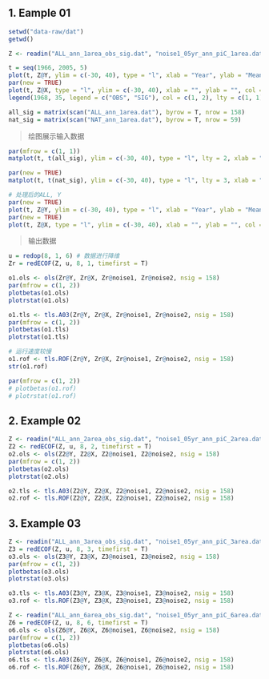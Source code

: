 ## 1. Eample 01

```r
setwd("data-raw/dat")
getwd()
```

```r
Z <- readin("ALL_ann_1area_obs_sig.dat", "noise1_05yr_ann_piC_1area.dat", "noise2_05yr_ann_piC_1area.dat")

t = seq(1966, 2005, 5)
plot(t, Z@Y, ylim = c(-30, 40), type = "l", xlab = "Year", ylab = "Mean Prep Anomaly (mm)")
par(new = TRUE)
plot(t, Z@X, type = "l", ylim = c(-30, 40), xlab = "", ylab = "", col = 2, main = "High latitude precipitation")
legend(1968, 35, legend = c("OBS", "SIG"), col = c(1, 2), lty = c(1, 1))
```

```r
all_sig = matrix(scan("ALL_ann_1area.dat"), byrow = T, nrow = 158)
nat_sig = matrix(scan("NAT_ann_1area.dat"), byrow = T, nrow = 59)
```

> 绘图展示输入数据
```r
par(mfrow = c(1, 1))
matplot(t, t(all_sig), ylim = c(-30, 40), type = "l", lty = 2, xlab = "Year", ylab = "Mean Prep Anomaly (mm)", col = 7)

par(new = TRUE)
matplot(t, t(nat_sig), ylim = c(-30, 40), type = "l", lty = 3, xlab = "Year", ylab = "", col = 4)

# 处理后的ALL, Y
par(new = TRUE)
plot(t, Z@Y, ylim = c(-30, 40), type = "l", xlab = "Year", ylab = "Mean Prep Anomaly (mm)", lwd = 2)
par(new = TRUE)
plot(t, Z@X, type = "l", ylim = c(-30, 40), xlab = "", ylab = "", col = 2, main = "High latitude precipitation", lwd = 2)
```

> 输出数据

```r
u = redop(8, 1, 6) # 数据进行降维
Zr = redECOF(Z, u, 8, 1, timefirst = T)

o1.ols <- ols(Zr@Y, Zr@X, Zr@noise1, Zr@noise2, nsig = 158)
par(mfrow = c(1, 2))
plotbetas(o1.ols)
plotrstat(o1.ols)

o1.tls <- tls.A03(Zr@Y, Zr@X, Zr@noise1, Zr@noise2, nsig = 158)
par(mfrow = c(1, 2))
plotbetas(o1.tls)
plotrstat(o1.tls)

# 运行速度较慢
o1.rof <- tls.ROF(Zr@Y, Zr@X, Zr@noise1, Zr@noise2, nsig = 158)
str(o1.rof)

par(mfrow = c(1, 2))
# plotbetas(o1.rof)
# plotrstat(o1.rof)
```


## 2. Example 02
```r
Z <- readin("ALL_ann_2area_obs_sig.dat", "noise1_05yr_ann_piC_2area.dat", "noise2_05yr_ann_piC_2area.dat")
Z2 <- redECOF(Z, u, 8, 2, timefirst = T)
o2.ols <- ols(Z2@Y, Z2@X, Z2@noise1, Z2@noise2, nsig = 158)
par(mfrow = c(1, 2))
plotbetas(o2.ols)
plotrstat(o2.ols)

o2.tls <- tls.A03(Z2@Y, Z2@X, Z2@noise1, Z2@noise2, nsig = 158)
o2.rof <- tls.ROF(Z2@Y, Z2@X, Z2@noise1, Z2@noise2, nsig = 158)

```


## 3. Example 03
```r
Z <- readin("ALL_ann_3area_obs_sig.dat", "noise1_05yr_ann_piC_3area.dat", "noise2_05yr_ann_piC_3area.dat")
Z3 = redECOF(Z, u, 8, 3, timefirst = T)
o3.ols <- ols(Z3@Y, Z3@X, Z3@noise1, Z3@noise2, nsig = 158)
par(mfrow = c(1, 2))
plotbetas(o3.ols)
plotrstat(o3.ols)
```

```r
o3.tls <- tls.A03(Z3@Y, Z3@X, Z3@noise1, Z3@noise2, nsig = 158)
o3.rof <- tls.ROF(Z3@Y, Z3@X, Z3@noise1, Z3@noise2, nsig = 158)

Z <- readin("ALL_ann_6area_obs_sig.dat", "noise1_05yr_ann_piC_6area.dat", "noise2_05yr_ann_piC_6area.dat")
Z6 = redECOF(Z, u, 8, 6, timefirst = T)
o6.ols <- ols(Z6@Y, Z6@X, Z6@noise1, Z6@noise2, nsig = 158)
par(mfrow = c(1, 2))
plotbetas(o6.ols)
plotrstat(o6.ols)
o6.tls <- tls.A03(Z6@Y, Z6@X, Z6@noise1, Z6@noise2, nsig = 158)
o6.rof <- tls.ROF(Z6@Y, Z6@X, Z6@noise1, Z6@noise2, nsig = 158)
```

